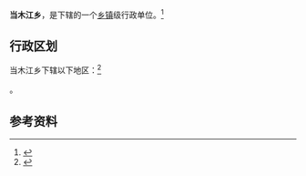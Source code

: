 {{中国乡级行政区|54/24/24/202/000}}

'''当木江乡'''，是{{PRC admin/fullname|54/24/24/202/000|3}}下辖的一个[[乡镇|乡镇]]级行政单位。<ref>{{PRC admin/ref sgc|{{PRC admin/parent|54/24/24/202/000}}}}</ref>

== 行政区划 ==

当木江乡下辖以下地区：<ref>{{PRC admin/ref sgc|54/24/24/202/000}}</ref>

{{PRC admin/children|54/24/24/202/000}}。

== 参考资料 ==

{{reflist}}

{{行政区划小作品}}
{{PRC admin/navcat|54/24/24/202/000}}